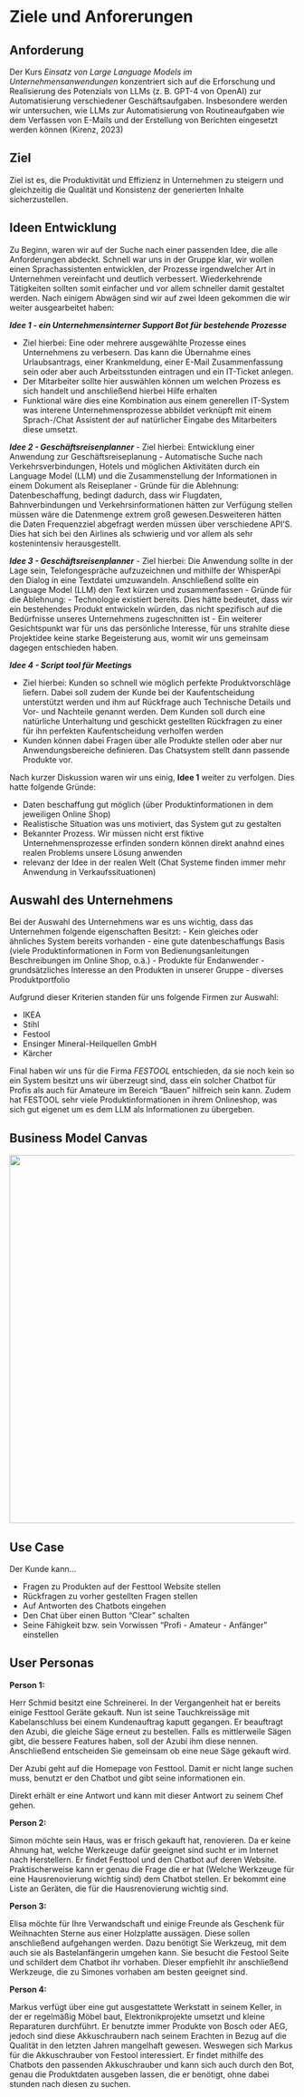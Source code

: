 # Ziele und Anforerungen

## Anforderung

Der Kurs *Einsatz von Large Language Models im Unternehmensanwendungen* konzentriert sich auf die Erforschung und Realisierung des Potenzials von LLMs (z. B. GPT-4 von OpenAI) zur Automatisierung verschiedener Geschäftsaufgaben. Insbesondere werden wir untersuchen, wie LLMs zur Automatisierung von Routineaufgaben wie dem Verfassen von E-Mails und der Erstellung von Berichten eingesetzt werden können (Kirenz, 2023)

## Ziel

Ziel ist es, die Produktivität und Effizienz in Unternehmen zu steigern und gleichzeitig die Qualität und Konsistenz der generierten Inhalte sicherzustellen. 

## Ideen Entwicklung

Zu Beginn, waren wir auf der Suche nach einer passenden Idee, die alle Anforderungen abdeckt. Schnell war uns in der Gruppe klar, wir wollen einen Sprachassistenten entwicklen, der Prozesse irgendwelcher Art in Unternehmen vereinfacht und deutlich verbessert. Wiederkehrende Tätigkeiten sollten somit einfacher und vor allem schneller damit gestaltet werden.
Nach einigem Abwägen sind wir auf zwei Ideen gekommen die wir weiter ausgearbeitet haben:

***Idee 1 - ein Unternehmensinterner Support Bot für bestehende Prozesse***

- Ziel hierbei: Eine oder mehrere ausgewählte Prozesse eines Unternehmens zu verbesern. Das kann die Übernahme eines Urlaubsantrags, einer Krankmeldung, einer E-Mail Zusammenfassung sein oder aber auch Arbeitsstunden eintragen und ein IT-Ticket anlegen. 
- Der Mitarbeiter sollte hier auswählen können um welchen Prozess es sich handelt und anschließend hierbei Hilfe erhalten
- Funktional wäre dies eine Kombination aus einem generellen IT-System was interene Unternehmensprozesse abbildet verknüpft mit einem Sprach-/Chat Assistent der auf natürlicher Eingabe des Mitarbeiters diese umsetzt.

***Idee 2 - Geschäftsreisenplanner***
- Ziel hierbei: Entwicklung einer Anwendung zur Geschäftsreiseplanung
- Automatische Suche nach Verkehrsverbindungen, Hotels und möglichen Aktivitäten durch ein Language Model (LLM) und die Zusammenstellung der Informationen in einem Dokument als Reiseplaner
- Gründe für die Ablehnung: Datenbeschaffung, bedingt dadurch, dass wir Flugdaten, Bahnverbindungen und Verkehrsinformationen hätten zur Verfügung stellen müssen wäre die Datenmenge extrem groß gewesen.Desweiteren hätten   die Daten Frequenzziel  abgefragt werden müssen über verschiedene API’S. Dies hat sich bei den Airlines als schwierig und vor allem als sehr kostenintensiv herausgestellt. 

***Idee 3 - Geschäftsreisenplanner***
- Ziel hierbei: Die Anwendung sollte in der Lage sein, Telefongespräche aufzuzeichnen und mithilfe der WhisperApi den Dialog in eine Textdatei umzuwandeln. Anschließend sollte ein Language Model (LLM) den Text kürzen und zusammenfassen
- Gründe für  die Ablehnung: - Technologie existiert bereits. Dies hätte bedeutet, dass wir ein bestehendes Produkt entwickeln würden, das nicht spezifisch auf die Bedürfnisse unseres Unternehmens zugeschnitten ist
- Ein weiterer Gesichtspunkt war für uns das persönliche Interesse, für uns strahlte diese Projektidee keine starke Begeisterung aus, womit wir uns gemeinsam dagegen entschieden haben. 

***Idee 4 - Script tool für Meetings ***

- Ziel hierbei: Kunden so schnell wie möglich perfekte Produktvorschläge liefern. Dabei soll zudem der Kunde bei der Kaufentscheidung unterstützt werden und ihm auf Rückfrage auch Technische Details und Vor- und Nachteile genannt werden. Dem Kunden soll durch eine natürliche Unterhaltung und geschickt gestellten Rückfragen zu einer für ihn perfekten Kaufentscheidung verholfen werden
- Kunden können dabei Fragen über alle Produkte stellen oder aber nur Anwendungsbereiche definieren. Das Chatsystem stellt dann passende Produkte vor.


Nach kurzer Diskussion waren wir uns einig, **Idee 1** weiter zu verfolgen. Dies hatte folgende Gründe:

- Daten beschaffung gut möglich (über Produktinformationen in dem jeweiligen Online Shop)
- Realistische Situation was uns motiviert, das System gut zu gestalten
- Bekannter Prozess. Wir müssen nicht erst fiktive Unternehmensprozesse erfinden sondern können direkt anahnd eines realen Problems unsere Lösung anwenden
- relevanz der Idee in der realen Welt (Chat Systeme finden immer mehr Anwendung in Verkaufssituationen)

## Auswahl des Unternehmens

Bei der Auswahl des Unternehmens war es uns wichtig, dass das Unternehmen folgende eigenschaften Besitzt:
- Kein gleiches oder ähnliches System bereits vorhanden
- eine gute datenbeschaffungs Basis (viele Produktinformationen in Form von Bedienungsanleitungen Beschreibungen im Online Shop, o.ä.)
- Produkte für Endanwender
- grundsätzliches Interesse an den Produkten in unserer Gruppe
- diverses Produktportfolio

Aufgrund dieser Kriterien standen für uns folgende Firmen zur Auswahl:

- IKEA
- Stihl
- Festool
- Ensinger Mineral-Heilquellen GmbH
- Kärcher 

Final haben wir uns für die Firma *FESTOOL* entschieden, da sie noch kein so ein System besitzt uns wir überzeugt sind, dass ein solcher Chatbot für Profis als auch für Amateure im Bereich "Bauen" hilfreich sein kann. Zudem hat FESTOOL sehr viele Produktinformationen in ihrem Onlineshop, was sich gut eigenet um es dem LLM als Informationen zu übergeben.

## Business Model Canvas

<img src="images/Business_Model_Canvas.png" width="650">


## Use Case

Der Kunde kann...

- Fragen zu Produkten auf der Festtool Website stellen
- Rückfragen zu vorher gestellten Fragen stellen
- Auf Antworten des Chatbots eingehen
- Den Chat über einen Button “Clear” schalten
- Seine Fähigkeit bzw. sein Vorwissen "Profi - Amateur - Anfänger" einstellen



## User Personas

**Person 1:**

Herr Schmid besitzt eine Schreinerei. In der Vergangenheit hat er bereits einige Festtool Geräte gekauft. Nun ist seine Tauchkreissäge mit Kabelanschluss bei einem Kundenauftrag kaputt gegangen. Er beauftragt den Azubi, die gleiche Säge erneut zu bestellen. Falls es mittlerweile Sägen gibt, die bessere Features haben, soll der Azubi ihm diese nennen. Anschließend entscheiden Sie gemeinsam ob eine neue Säge gekauft wird.

Der Azubi geht auf die Homepage von Festtool. Damit er nicht lange suchen muss, benutzt er den Chatbot und gibt seine informationen ein.

Direkt erhält er eine Antwort und kann mit dieser Antwort zu seinem Chef gehen.

**Person 2:**

Simon möchte sein Haus, was er frisch gekauft hat, renovieren. Da er keine Ahnung hat, welche Werkzeuge dafür geeignet sind sucht er im Internet nach Herstellern. Er findet Festtool und den Chatbot auf deren Website. Praktischerweise kann er genau die Frage die er hat (Welche Werkzeuge für eine Hausrenovierung wichtig sind) dem Chatbot stellen.  Er bekommt eine Liste an Geräten, die für die Hausrenovierung wichtig sind.

**Person 3:**

Elisa möchte für Ihre Verwandschaft und einige Freunde als Geschenk für Weihnachten Sterne aus einer Holzplatte aussägen. Diese sollen anschließend aufgehangen werden. Dazu benötigt Sie Werkzeug, mit dem auch sie als Bastelanfängerin umgehen kann. Sie besucht die Festool Seite und schildert dem Chatbot ihr vorhaben. Dieser empfiehlt ihr anschließend Werkzeuge, die zu Simones vorhaben am besten geeignet sind. 


**Person 4:**

Markus verfügt über eine gut ausgestattete Werkstatt in seinem Keller, in der er regelmäßig Möbel baut, Elektronikprojekte umsetzt und kleine Reparaturen durchführt. Er benutzte immer Produkte von Bosch oder AEG, jedoch sind diese Akkuschraubern nach seinem Erachten in Bezug auf die Qualität in den letzten Jahren mangelhaft gewesen. Weswegen sich Markus für die Akkuschrauber von Festool interessiert. Er findet mithilfe des Chatbots den passenden Akkuschrauber und kann sich auch durch den Bot, genau die Produktdaten ausgeben lassen, die er benötigt, ohne dabei stunden nach diesen zu suchen.

